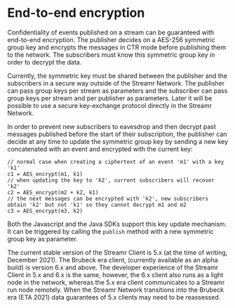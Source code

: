 
# End-to-end encryption
Confidentiality of events published on a stream can be guaranteed with end-to-end encryption. The publisher decides on a AES-256 symmetric group key and encrypts the messages in CTR mode before publishing them to the network. The subscribers must know this symmetric group key in order to decrypt the data.

Currently, the symmetric key must be shared between the publisher and the subscribers in a secure way outside of the Streamr Network. The publisher can pass group keys per stream as parameters and the subscriber can pass group keys per stream and per publisher as parameters. Later it will be possible to use a secure key-exchange protocol directly in the Streamr Network.

In order to prevent new subscribers to eavesdrop and then decrypt past messages published before the start of their subscription, the publisher can decide at any time to update the symmetric group key by sending a new key concatenated with an event and encrypted with the current key:
```
// normal case when creating a ciphertext of an event 'm1' with a key 'k1'
c1 = AES_encrypt(m1, k1)
// when updating the key to 'k2', current subscribers will recover 'k2'
c2 = AES_encrypt(m2 + k2, k1)
// the next messages can be encrypted with 'k2', new subscribers obtain 'k2' but not 'k1' so they cannot decrypt m1 and m2
c3 = AES_encrypt(m3, k2)
```

Both the Javascript and the Java SDKs support this key update mechanism. It can be triggered by calling the `publish` method with a new symmetric group key as parameter.

<Warning>

The current stable version of the Streamr Client is 5.x (at the time of writing, December 2021). The Brubeck era client, (currently available as an alpha build) is version 6.x and above. The developer experience of the Streamr Client in 5.x and 6.x is the same, however, the 6.x client also runs as a light node in the network, whereas the 5.x era client communicates to a Streamr run node remotely. When the Streamr Network transitions into the Brubeck era (ETA 2021) data guarantees of 5.x clients may need to be reassessed.

</Warning>
